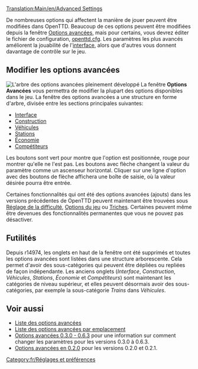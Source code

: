 {{fr/Avertissement|Les informations sur cette page ne s'appliquent que depuis la version 0.7. Voyez [[Main/fr/Options avancées 0.3.0 - 0.6.3|Options avancées 0.3.0 - 0.6.3]] pour une information sur la manière de changer les paramètres en version 0.6.x et précédentes.}}
[[Translation:Main/en/Advanced Settings]]{{fr/Table des matières}}

De nombreuses options qui affectent la manière de jouer peuvent être modifiées dans OpenTTD. Beaucoup de ces options peuvent être modifiées depuis la fenêtre [[Main/fr/Options avancées|Options avancées]], mais pour certains, vous devrez éditer le fichier de configuration, [[Main/fr/Openttd.cfg|openttd.cfg]]. Les paramètres les plus avancés améliorent la jouabilité de l'[[Main/fr/Interface|interface]], alors que d'autres vous donnent davantage de contrôle sur le jeu.

==Modifier les options avancées==
[[File:fr/Advanced options full.png|thumb|left|L'arbre des options avancées pleinement développé]]
{{fr/Options Avancées}}
La fenêtre '''Options Avancées''' vous permettra de modifier la plupart des options disponibles dans le jeu. La fenêtre des options avancées a une structure en forme d'arbre, divisée entre les sections principales suivantes:

*[[Main/fr/Options avancées/Interface|Interface]]
*[[Main/fr/Options avancées/Construction|Construction]]
*[[Main/fr/Options avancées/Véhicules|Véhicules]]
*[[Main/fr/Options avancées/Stations|Stations]]
*[[Main/fr/Options Avancées/Économie|Économie]]
*[[Main/fr/Options avancées/Compétiteurs|Compétiteurs]]

Les boutons sont vert pour montre que l'option est positionnée, rouge pour montrer qu'elle ne l'est pas. Les boutons avec flèche changent la valeur du paramètre comme un ascenseur horizontal. Cliquer sur une ligne d'option avec des boutons de flèche affichera une boîte de saisie, où la valeur désirée pourra être entrée.

Certaines fonctionnalités qui ont été des options avancées (ajouts) dans les versions précédentes de OpenTTD peuvent maintenant être trouvées sous [[Main/fr/Difficulté|Réglage de la difficulté]], [[Main/fr/Fenêtre des options du jeu|Options du jeu]] ou [[Main/fr/Triche|Triches]]. Certaines peuvent même être devenues des fonctionnalités permanentes que vous ne pouvez pas désactiver.{{en/-}}

==Futilités==
Depuis r14974, les onglets en haut de la fenêtre ont été supprimés et toutes les options avancées sont listées dans une structure arborescente. Cela permet d'avoir des sous-catégories qui peuvent être dépliées ou repliées de façon indépendante. Les anciens onglets (''Interface'', ''Construction'', ''Véhicules'', ''Stations'', ''Économie'' et ''Compétiteurs'') sont maintenant les catégories de niveau supérieur, et elles peuvent désormais avoir des sous-catégories, par exemple la sous-catégorie ''Trains'' dans ''Véhicules''.


==Voir aussi==
*[[Main/fr/Liste des options avancées|Liste des options avancées]]
*[[Main/fr/Liste des options avancées par emplacement|Liste des options avancées par emplacement]]
*[[Main/fr/Options avancées 0.3.0 - 0.6.3|Options avancées 0.3.0 - 0.6.3]] pour une information sur comment changer les paramètres pour les versions 0.3.0 à 0.6.3.
*[[Main/fr/Options avancées 0.2.0|Options avancées en 0.2.0]] pour les versions 0.2.0 et 0.2.1.

[[Category:fr/Réglages et préférences]]